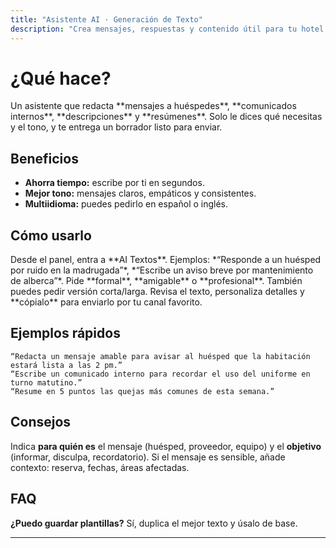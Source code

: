 ```yaml
---
title: "Asistente AI · Generación de Texto"
description: "Crea mensajes, respuestas y contenido útil para tu hotel con IA, en minutos y sin tecnicismos."
---
```



# ¿Qué hace?
<Info>
Un asistente que redacta **mensajes a huéspedes**, **comunicados internos**, **descripciones** y **resúmenes**. Solo le dices qué necesitas y el tono, y te entrega un borrador listo para enviar.
</Info>


## Beneficios
- **Ahorra tiempo:** escribe por ti en segundos.
- **Mejor tono:** mensajes claros, empáticos y consistentes.
- **Multiidioma:** puedes pedirlo en español o inglés.


## Cómo usarlo
<Steps>
<Step title="1 · Abre AI Textos" icon="pen" iconType="solid">
Desde el panel, entra a **AI Textos**.
</Step>
<Step title="2 · Pide lo que necesitas" icon="message-circle" iconType="solid">
Ejemplos: *“Responde a un huésped por ruido en la madrugada”*, *“Escribe un aviso breve por mantenimiento de alberca”*.
</Step>
<Step title="3 · Ajusta el tono" icon="sparkles" iconType="solid">
Pide **formal**, **amigable** o **profesional**. También puedes pedir versión corta/larga.
</Step>
<Step title="4 · Copia y comparte" icon="clipboard" iconType="solid">
Revisa el texto, personaliza detalles y **cópialo** para enviarlo por tu canal favorito.
</Step>
</Steps>


## Ejemplos rápidos
```text
“Redacta un mensaje amable para avisar al huésped que la habitación estará lista a las 2 pm.”
“Escribe un comunicado interno para recordar el uso del uniforme en turno matutino.”
“Resume en 5 puntos las quejas más comunes de esta semana.”
```

## Consejos
<Tip>Indica **para quién es** el mensaje (huésped, proveedor, equipo) y el **objetivo** (informar, disculpa, recordatorio).</Tip>
<Tip>Si el mensaje es sensible, añade contexto: reserva, fechas, áreas afectadas.</Tip>


## FAQ
**¿Puedo guardar plantillas?** Sí, duplica el mejor texto y úsalo de base.


---